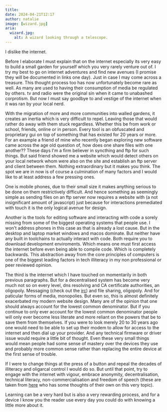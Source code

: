 ```yaml
---
title: 
date: 2024-04-21T12:17
author: natalie
image: [wizard.jpg]
aria:
  wizard.jpg:
    alt: A wizard looking through a telescope.
---
```

I dislike the internet.

Before I elaborate I must explain that on the internet especially its very easy to build a small garden for yourself which you very rarely venture out of. I try my best to go on internet adventures and find new avenues (I promise they will be documented in links one day). Just in case I may come across a treasure. This thought process too has now unfortunately become rare as well. As many are used to having their consumption of media be regulated by others. tv and radio were the original sin when it came to unabashed corprotism. But now I must say goodbye to and vestige of the internet when it was ran by your local nerd.

With the migration of more and more communities into walled gardens, it creates an inertia which is very difficult to repel. Leaving those that would rather do away with them stuck regardless. Whether this be from work or school, friends, online or in person. Every tool is an obfuscated and proprietary gui on top of something that has existed for 20 years or more. For an example a friend of mine who recently began exploring new software came across the age old question of, how does one share files with one another?? These days I'm a firm believer in syncthing and ftp for such things. But said friend showed me a website which would detect others on your local network whom were also on the site and establish an ftp server and client between them. Nothing extraordinary but it makes you think. The spot we are in now is of course a culmination of many factors and I would like to at least address a few pressing ones. 

One is mobile phones, due to their small size it makes anything serious to be done on them restrictively difficult. And hence something as seemingly simple as sending files on an ftp server now requires a website with (a not insignificant amount of javascript) just because for interactions premediated with touch it is the only logical avenue for design.

Another is the tools for editing software and interacting with code a sorely missing from some of the biggest operating systems that people use. I won't address phones in this case as that is already a lost cause. But in the desktop and laptop market windows and macos dominate. But neither have any built in toolchains to actually interact with code. Both require you to download development enviroments. Which means one must first access the internet before even being able to compile code. Which is completely backwards. This abstraction away from the core principles of computers is one of the biggest leading factors in tech illiteracy in my non professional or peer reviewed opinion.

The third is the internet which I have touched on momentarily in both previous paragraphs. But for a decentralised system has become very much not so on every level, dns resolving and CA certificate authorities, an oligopoly. Messaging (check out the [irc](https://www.reluekiss.com/irc)) and file sharing, oligopoly. And for paticular forms of media, monopolies. But even so, this is almost definitely exacerbated my modern website design. Many are of the opinion that one should always account for the lowest common denominator. But if you continue to only ever account for the lowest common denominator people will only ever become less literate and more reliant on the powers that be to save them from themselves. If you were to look merely 20 to 30 years ago one would need to be able to set up their modem to allow for access to the internet and then dial up your provider. And any technical firmware or driver issue would require a little bit of thought. Even these very small things would mean people had some sense of mastery over the devices they use and probably more common sense rather than replacing the entire device at the first sense of trouble.

If I were to change things at the press of a button and repeal the decades of illiteracy and oligarcal control I would do so. But until that point, try to engage with the internet with vigour, embrace anonymity, decentralisation, technical literacy, non-commercialisation and freedom of speech (these are taken from [here](https://koshka.love/mwwwga.html) who has some thoughts of their own on this very topic).

Learning can be a very hard but is also a very rewarding process, and for a device I know you the reader use every day you could do with knowing a little more about it.
